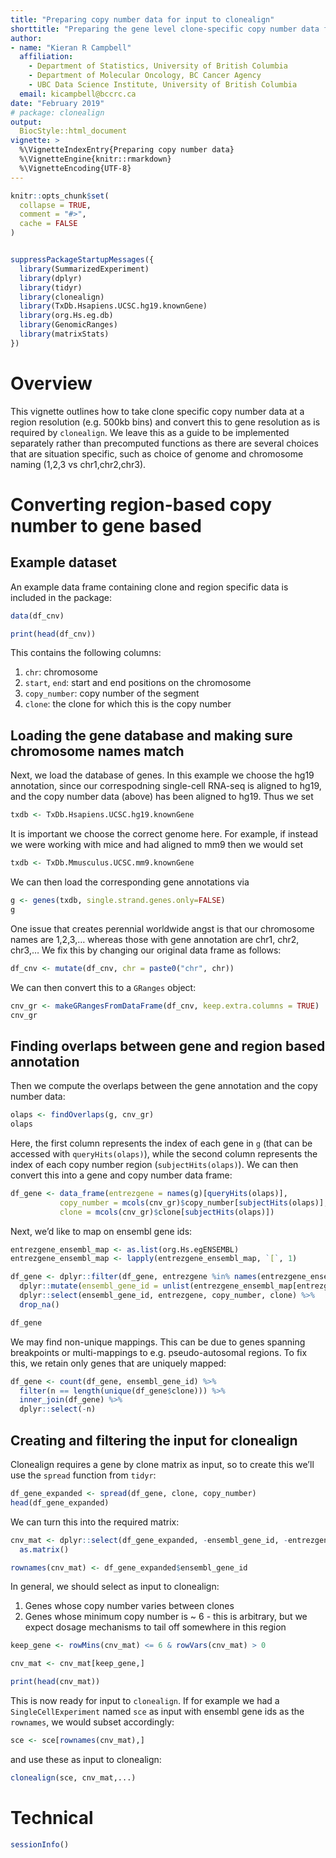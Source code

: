 ```yaml
---
title: "Preparing copy number data for input to clonealign"
shorttitle: "Preparing the gene level clone-specific copy number data for input to clonealign"
author: 
- name: "Kieran R Campbell"
  affiliation: 
    - Department of Statistics, University of British Columbia
    - Department of Molecular Oncology, BC Cancer Agency
    - UBC Data Science Institute, University of British Columbia
  email: kicampbell@bccrc.ca
date: "February 2019"
# package: clonealign
output: 
  BiocStyle::html_document
vignette: >
  %\VignetteIndexEntry{Preparing copy number data}
  %\VignetteEngine{knitr::rmarkdown}
  %\VignetteEncoding{UTF-8}  
---
```


```r
knitr::opts_chunk$set(
  collapse = TRUE,
  comment = "#>",
  cache = FALSE
)


suppressPackageStartupMessages({
  library(SummarizedExperiment)
  library(dplyr)
  library(tidyr)
  library(clonealign)
  library(TxDb.Hsapiens.UCSC.hg19.knownGene)
  library(org.Hs.eg.db)
  library(GenomicRanges)
  library(matrixStats)
})
```


# Overview

This vignette outlines how to take clone specific copy number data at a region resolution (e.g. 500kb bins) and convert this to gene resolution as is required by `clonealign`. We leave this as a guide to be implemented separately rather than precomputed functions as there are several choices that are situation specific, such as choice of genome and chromosome naming (1,2,3 vs chr1,chr2,chr3).

# Converting region-based copy number to gene based

## Example dataset

An example data frame containing clone and region specific data is included in the package:

```r
data(df_cnv)

print(head(df_cnv))
```

This contains the following columns:

1. `chr`: chromosome
2. `start`, `end`: start and end positions on the chromosome
3. `copy_number`: copy number of the segment
4. `clone`: the clone for which this is the copy number

## Loading the  gene database and making sure chromosome names match

Next, we load the database of genes. In this example we choose the hg19 annotation, since our correspodning single-cell RNA-seq is aligned to hg19, and the copy number data (above) has been aligned to hg19. Thus we set

```r
txdb <- TxDb.Hsapiens.UCSC.hg19.knownGene
```

It is important we choose the correct genome here. For example, if instead we were working with mice and had aligned to mm9 then we would set

```r
txdb <- TxDb.Mmusculus.UCSC.mm9.knownGene
```

We can then load the corresponding gene annotations via

```r
g <- genes(txdb, single.strand.genes.only=FALSE)
g
```



One issue that creates perennial worldwide angst is that our chromosome names are 1,2,3,... whereas those with gene annotation are chr1, chr2, chr3,... We fix this by changing our original data frame as follows:

```r
df_cnv <- mutate(df_cnv, chr = paste0("chr", chr))
```

We can then convert this to a `GRanges` object:

```r
cnv_gr <- makeGRangesFromDataFrame(df_cnv, keep.extra.columns = TRUE)
cnv_gr
```

## Finding overlaps between gene and region based annotation

Then we compute the overlaps between the gene annotation and the copy number data:

```r
olaps <- findOverlaps(g, cnv_gr)
olaps
```

Here, the first column represents the index of each gene in `g` (that can be accessed with `queryHits(olaps)`), while the second column represents the index of each copy number region (`subjectHits(olaps)`). We can then convert this into a gene and copy number data frame:

```r
df_gene <- data_frame(entrezgene = names(g)[queryHits(olaps)], 
           copy_number = mcols(cnv_gr)$copy_number[subjectHits(olaps)],
           clone = mcols(cnv_gr)$clone[subjectHits(olaps)])
```

Next, we'd like to map on ensembl gene ids:


```r
entrezgene_ensembl_map <- as.list(org.Hs.egENSEMBL)
entrezgene_ensembl_map <- lapply(entrezgene_ensembl_map, `[`, 1)

df_gene <- dplyr::filter(df_gene, entrezgene %in% names(entrezgene_ensembl_map)) %>% 
  dplyr::mutate(ensembl_gene_id = unlist(entrezgene_ensembl_map[entrezgene])) %>% 
  dplyr::select(ensembl_gene_id, entrezgene, copy_number, clone) %>% 
  drop_na()

df_gene
```

We may find non-unique mappings. This can be due to genes spanning breakpoints or multi-mappings to e.g. pseudo-autosomal regions. To fix this, we retain only genes that are uniquely mapped:

```r
df_gene <- count(df_gene, ensembl_gene_id) %>% 
  filter(n == length(unique(df_gene$clone))) %>% 
  inner_join(df_gene) %>% 
  dplyr::select(-n)
```


## Creating and filtering the input for clonealign

Clonealign requires a gene by clone matrix as input, so to create this we'll use the `spread` function from `tidyr`:

```r
df_gene_expanded <- spread(df_gene, clone, copy_number)
head(df_gene_expanded)
```

We can turn this into the required matrix:

```r
cnv_mat <- dplyr::select(df_gene_expanded, -ensembl_gene_id, -entrezgene) %>% 
  as.matrix()

rownames(cnv_mat) <- df_gene_expanded$ensembl_gene_id
```

In general, we should select as input to clonealign:

1. Genes whose copy number varies between clones
2. Genes whose minimum copy number is ~ 6 - this is arbitrary, but we expect dosage mechanisms to tail off somewhere in this region

```r
keep_gene <- rowMins(cnv_mat) <= 6 & rowVars(cnv_mat) > 0

cnv_mat <- cnv_mat[keep_gene,]

print(head(cnv_mat))
```


This is now ready for input to `clonealign`. If for example we had a `SingleCellExperiment` named `sce` as input with ensembl gene ids as the `rownames`, we would subset accordingly:

```r
sce <- sce[rownames(cnv_mat),]
```

and use these as input to clonealign:

```r
clonealign(sce, cnv_mat,...)
```



# Technical

```r
sessionInfo()
```


